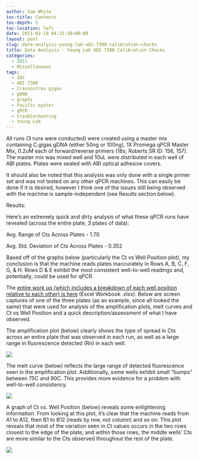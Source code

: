 ```yaml
---
author: Sam White
toc-title: Contents
toc-depth: 5
toc-location: left
date: 2011-02-10 04:31:18+00:00
layout: post
slug: data-analysis-young-lab-abi-7300-calibration-checks
title: Data Analysis - Young Lab ABI 7300 Calibration Checks
categories:
  - 2011
  - Miscellaneous
tags:
  - 18s
  - ABI 7300
  - Crassostrea gigas
  - gDNA
  - graphs
  - Pacific oyster
  - qPCR
  - troubleshooting
  - Young Lab
---
```


All runs (3 runs were conducted) were created using a master mix containing C.gigas gDNA (either 50ng or 100ng), 1X Promega qPCR Master Mix, 0.2uM each of forward/reverse primers (18s; Roberts SR ID: 156, 157). The master mix was mixed well and 10uL were distributed in each well of ABI plates. Plates were sealed with ABI optical adhesive covers.

It should also be noted that this analysis was only done with a single primer set and was not tested on any other qPCR machines. This can easily be done if it is desired, however I think one of the issues still being observed with the machine is sample-independent (see Results section below).

Results:

Here's an extremely quick and dirty analysis of what these qPCR runs have revealed (across the entire plate, 3 plates of data):

Avg. Range of Cts Across Plates - 1.70

Avg. Std. Deviation of Cts Across Plates - 0.352

Based off of the graphs below (particularly the Ct vs Well Position plot), my conclusion is that the machine reads plates inaccurately in Rows A, B, C, F, G, & H. Rows D & E exhibit the most consistent well-to-well readings and, potentially, could be used for qPCR.

The [entire work up (which includes a breakdown of each well position relative to each other) is here](https://eagle.fish.washington.edu/Arabidopsis/Young%20Lab%20ABI%207300%20Analysis.xlsx) (Excel Workbook .xlsx). Below are screen captures of one of the three plates (as an example, since all looked the same) that were used for analysis of the amplification plots, melt curves and Ct vs Well Position and a quick description/assessment of what I have observed.

The amplification plot (below) clearly shows the type of spread in Cts across an entire plate that was observed in each run, as well as a large range in fluorescence detected (Rn) in each well.

![](https://eagle.fish.washington.edu/Arabidopsis/20110209%20ABI%207300%20Calibration%20Check%20Amp%20Plot.JPG)

The melt curve (below) reflects the large range of detected fluorescence seen in the amplification plot. Additionally, some wells exhibit small "bumps" between 75C and 80C. This provides more evidence for a problem with well-to-well consistency.

![](https://eagle.fish.washington.edu/Arabidopsis/20110209%20ABI%207300%20Calibration%20Check%20Melt%20Curves.JPG)

A graph of Ct vs. Well Position (below) reveals some enlightening information. From looking at this plot, it's clear that the machine reads from A1 to A12, then B1 to B12 (reads by row, not column) and so on. This plot reveals that most of the variation seen in Ct values occurs in the two rows closest to the edge of the plate, and within those rows, the middle wells' Cts are more similar to the Cts observed throughout the rest of the plate.

![](https://eagle.fish.washington.edu/Arabidopsis/20110209%20ABI%207300%20Calibration%20Check%20Ct%20vs%20Well%20Position.JPG)
